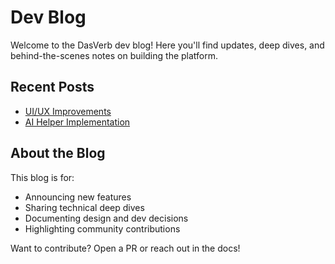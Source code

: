 # Dev Blog

Welcome to the DasVerb dev blog! Here you'll find updates, deep dives, and behind-the-scenes notes on building the platform.

## Recent Posts

- [UI/UX Improvements](/docs/blog/ui-ux-improvements)
- [AI Helper Implementation](/docs/blog/ai-helper-implementation)

## About the Blog

This blog is for:
- Announcing new features
- Sharing technical deep dives
- Documenting design and dev decisions
- Highlighting community contributions

Want to contribute? Open a PR or reach out in the docs! 